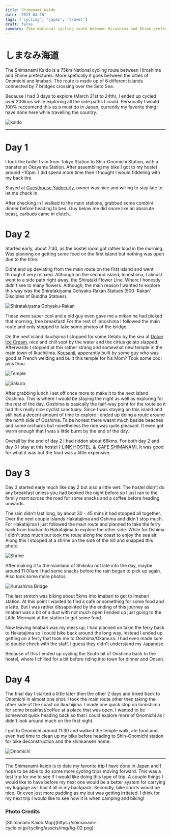 ```yaml
---
title: Shimanami Kaido
date: '2023-04-18'
tags: ['cycling', 'japan', 'travel']
draft: false
summary: 75km National cycling route between Hiroshima and Ehime prefectures.
---
```


# しまなみ海道

The Shimanami Kaido is a 75km National cycling route between Hiroshima and Ehime prefectures. More spefically it goes between the cities of Onomichi and Imabari. The route is made up of 6 different islands connected by 7 bridges crossing over the Seto Sea.

Because I had 3 days to explore (March 21st to 24th), I ended up cycled over 200kms while exploring all the side paths I could. Personally I would 100% reccomend this as a must do in Japan, currently my favorite thing I have done here while travelling the country. 

![kaido](/static/images/kaidomap.png)

---

# Day 1

I took the bullet train from Tokyo Station to Shin-Onomichi Station, with a transfer at Okayama Station. After assembling my bike I got to my hostel around ~10pm. I did spend more time then I thought I would fiddeling with my back tire.

Stayed at [Guesthouse Yadocurly](https://www.facebook.com/yadocurly/), owner was nice and willing to stay late to let me check in. 

After checking in I walked to the main stations, grabbed some combini dinner before heading to bed. Guy below me did snore like an absolute beast, earbuds came in clutch...

# Day 2

Started early, about 7:30, as the hostel room got rather loud in the morning. Was planning on getting some food on the first island but nothing was open due to the time.

Didnt end up deviating from the main route on the first island and went through it very relaxed. Although on the second island, Innoshima, I almost went to a side path right away, the Shirataki Flower Line. Where I honestly didn't see to many flowers. Although, the main reason I wanted to explore this way was the Shiratakiyama Gohyaku-Rakan Statues (500 'Rakan' Disciples of Buddha Statues).

![Shiratakiyama Gohyaku-Rakan](/static/images/March-April/03.jpg)

These were super cool and a old guy even gave me a mikan he had picked that morning, free breakfast! For the rest of Innoshima I followed the main route and only stopped to take some photos of the bridge.

On the next island Ikuchijima I stopped for some Gelato by the sea at [Dolce Ice Cream](https://www.setoda-dolce.com/), nice and chill sopt by the water and the cirtus gelato slapped. Afterwards I stopped at this rather strang and somewhat new temple in the main town of Ikuchijima. [Kousanji](https://www.kousanji.or.jp/), apperantly built by some guy who was good at French welding and built this temple for his Mom? Took some cool pics thou.

![Temple](/static/images/March-April/04.jpg)

![Sakura](/static/images/March-April/05.jpg)

After grabbing lunch I set off once more to make it to the next island Ooshima. This is where I would be staying the night as well as exploring for the rest of the day. Ooshima is basically the half-way point for the route so it had this really nice cyclist sanctuary. Since I was staying on this island and still had a decent amount of time to explore I ended up doing a route around the north side of Ooshima. To be honest there wasnt much beside beaches and some orchards but nonetheless the ride was quite pleasant. It even got warm enough that I was a little burnt by the end of the day.

Overall by the end of day 2 I had ridden about 66kms. For both day 2 and day 3 I stay at this hostel [I-LINK HOSTEL ＆ CAFE SHIMANAMI](https://shimanami.bike/), it was good for what it was but the food was a little expensive.

# Day 3

Day 3 started early much like day 2 but also a little wet. The hostel didn't do any breakfast unless you had booked the night before so I just ran to the family mart across the road for some snacks and a coffee before heading onwards. 

The rain didn't last long, by about 30 - 45 mins it had stopped all together. Over the next couple islands Hakatajima and Oshima and didn't stop much. For Hakatajima I just followed the main route and planned to take the ferry back from Imabari to Hakatajima to explore the other side. While for Oshima I didn't stop much but took the route along the coast to enjoy the sea air. Along this I stopped at a shrine on the side of the hill and snapped this photo.

![Shrine](/static/images/March-April/10.jpg)

After making it to the mainland of Shikoku not late into the day, maybe around 11:00am I had some snacks before the rain began to pick up again. Also took some more photos.

![Kurushima Bridge](/static/images/March-April/11.jpg)

The last stretch was biking about 5kms into Imabari to get to Imabari station. At this point I wanted to find a cafe or something for some food and a latte. But I was rather dissapointed by the ending of this journey as Imabari was a bit of a dud with not much open I ended up just going to the Little Mermaid at the station to get some food.

Now leaving Imabari was my mess up, I had planned on takin the ferry back to Hakatajima so I could bike back around the long way, instead I ended up getting on a ferry that took me to Ooshima/Okamura. I had even made sure to double check with the staff, I guess they didn't understand my Japanese.

Because of this I ended up cycling the South bit of Ooshima back to the hostel, where I chilled for a bit before riding into town for dinner and Onsen.

# Day 4

The final day I started a little later then the other 2 days and biked back to Onomichi in almost one shot. I took the main route other then taking the other side of the coast on Ikuchijima. I made one quick stop on Innoshima for some breakfast/coffee at a place that was open. I wanted to be somewhat quick heading back so that I could explore more of Onomichi as I didn't look around much on the first night.

I got to Onomichi around 11:30 and walked the temple walk, ate food and even had time to clean up my bike before heading to Shin-Onomichi station for bike deconstruction and the shinkansen home.

![Onomichi](/static/images/March-April/14.jpg)

---

The Shimanami-kaido is to date my favorite trip I have done in Japan and I hope to be able to do some more cycling trips moving forward. This was a test trip for me to see if I would like doing this type of trip. A couple things I would like to have before my next one would be a better system for carrying my luggage as I had it all in my backpack. Secondly, bike shorts would be nice. Or even just more padding as my but was getting irritated. I think for my next trip I would like to see how it is when camping and biking!

### Photo Credits

<div>
  [Shimanami Kaido Map](https://shimanami-cycle.or.jp/cycling/assets/img/fig-02.png)
</div>